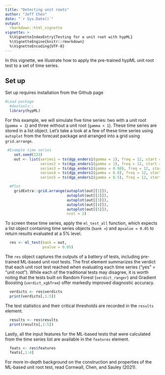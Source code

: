 ```yaml
---
title: "Detecting unit roots"
author: "Jeff Chen"
date: "`r Sys.Date()`"
output: 
  rmarkdown::html_vignette
vignette: >
  %\VignetteIndexEntry{Testing for a unit root with hypML}
  %\VignetteEngine{knitr::rmarkdown}
  %\VignetteEncoding{UTF-8}
---
```


In this vignette, we illustrate how to apply the pre-trained hypML unit root test to a set of time series.

## Set up

Set up requires installation from the Github page
```r
#Load package
  #devtools::
  library(hypML)
```

For this example, we will simulate five time series: two with a unit root (`gamma = 1`) and three without a unit root (`gamma < 1`). These time series are stored in a list object. Let's take a look at a few of these time series using `autoplot` from the forecast package and arranged into a grid using `grid.arrange`.

```r
 #Example time series
    set.seed(123)
    out <- list(series1 = ts(dgp_enders1(gamma = 1), freq = 12, start = c(2010,1)),
                series2 = ts(dgp_enders1(gamma = 1), freq = 12, start = c(2010,1)),
                series3 = ts(dgp_enders1(gamma = 0.98), freq = 12, start = c(2010,1)),
                series4 = ts(dgp_enders1(gamma = 0.8), freq = 12, start = c(2010,1)),
                series5 = ts(dgp_enders1(gamma = 0.5), freq = 12, start = c(2010,1)))

  #Plot
    gridExtra::grid.arrange(autoplot(out[[1]]), 
                            autoplot(out[[2]]), 
                            autoplot(out[[3]]), 
                            autoplot(out[[4]]), 
                            autoplot(out[[5]]), 
                            ncol = 2)
```

To screen these time series, apply the `ml_test_all` function, which expects a list object containing time series objects (`bank =`) and a`pvalue = 0.05` to return results evaluated at a 5% level.

```r
  res <- ml_test(bank = out, 
                 pvalue = 0.05)
```

The `res` object captures the outputs of a battery of tests, including pre-trained ML-based unit root tests. The first element summarizes the verdict that each unit root test reached when evaluating each time series ("yes" = "unit root"). While each of the traditional tests may disagree, it is worth noting that the tests built on Random Forest (`verdict_ranger`) and Gradient Boosting (`verdict_xgbTree`) offer markedly improved diagnostic accuracy.

```r
  verdicts <- res$verdicts
  print(verdicts[,1:5])
```

The test statistics and their critical thresholds are recorded in the `results` element.

```r
  results <- res$results
  print(results[,1:5])
```

Lastly, all the input features for the ML-based tests that were calculated from the time series list are available in the `features` element. 

```r
  feats <- res$features
  feats[,1:4]
```

For more in-depth background on the construction and properties of the ML-based unit root test, read Cornwall, Chen, and Sauley (2021).
